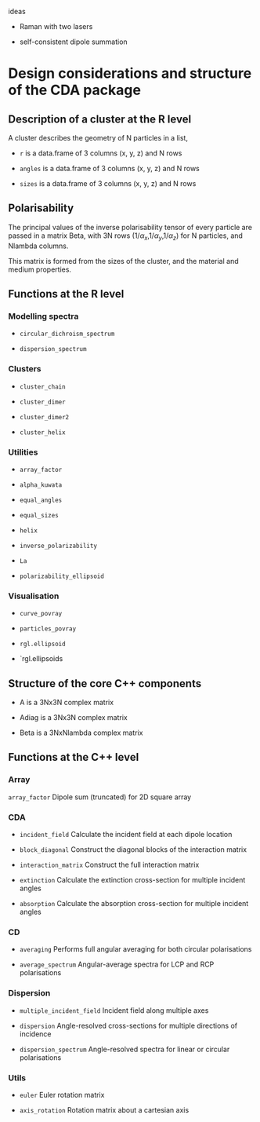 
ideas

- Raman with two lasers

- self-consistent dipole summation




Design considerations and structure of the CDA package
========================================================

## Description of a cluster at the R level

A cluster describes the geometry of N particles in a list,

* `r` is a data.frame of 3 columns (x, y, z) and N rows

* `angles` is a data.frame of 3 columns (x, y, z) and N rows 

* `sizes` is a data.frame of 3 columns (x, y, z) and N rows

## Polarisability

The principal values of the inverse polarisability tensor of every particle are passed in a matrix Beta, with 3N rows (1/$\alpha_x$,1/$\alpha_y$,1/$\alpha_z$) for N particles, and Nlambda columns.

This matrix is formed from the sizes of the cluster, and the material and medium properties.

## Functions at the R level

### Modelling spectra

* `circular_dichroism_spectrum`

* `dispersion_spectrum`

### Clusters

* `cluster_chain` 

* `cluster_dimer` 

* `cluster_dimer2` 

* `cluster_helix`

### Utilities

* `array_factor`

* `alpha_kuwata` 

* `equal_angles`

* `equal_sizes`

* `helix`

* `inverse_polarizability`
 
* `La`

* `polarizability_ellipsoid`
 
### Visualisation

* `curve_povray`

* `particles_povray`

* `rgl.ellipsoid`

* `rgl.ellipsoids

## Structure of the core C++ components

* A is a 3Nx3N complex matrix

* Adiag is a 3Nx3N complex matrix

* Beta is a 3NxNlambda complex matrix


## Functions at the C++ level

### Array

`array_factor` Dipole sum (truncated) for 2D square array
  
### CDA

* `incident_field` Calculate the incident field at each dipole location 

* `block_diagonal` Construct the diagonal blocks of the interaction matrix

* `interaction_matrix` Construct the full interaction matrix

* `extinction` Calculate the extinction cross-section for multiple incident angles

* `absorption` Calculate the absorption cross-section for multiple incident angles


### CD

* `averaging` Performs full angular averaging for both circular polarisations

* `average_spectrum` Angular-average spectra for LCP and RCP polarisations 

### Dispersion

* `multiple_incident_field` Incident field along multiple axes

* `dispersion` Angle-resolved cross-sections for multiple directions of incidence

* `dispersion_spectrum` Angle-resolved spectra for linear or circular polarisations

### Utils

* `euler` Euler rotation matrix

* `axis_rotation` Rotation matrix about a cartesian axis

